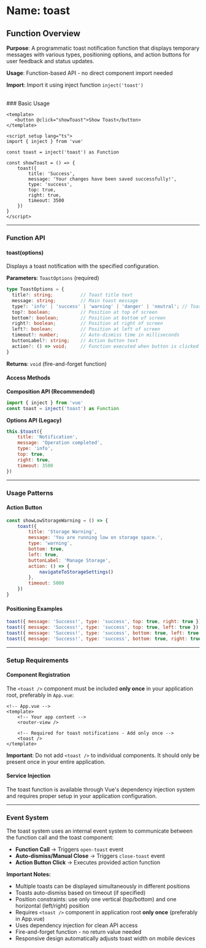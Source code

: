 # Name: toast
## Function Overview

**Purpose**: A programmatic toast notification function that displays temporary messages with various types, positioning options, and action buttons for user feedback and status updates.

**Usage**: Function-based API - no direct component import needed

**Import**: Import it using inject function `inject('toast')`

<br />
### Basic Usage

```vue
<template>
   <button @click="showToast">Show Toast</button>
</template>

<script setup lang="ts">
import { inject } from 'vue'

const toast = inject('toast') as Function

const showToast = () => {
    toast({
        title: 'Success',
        message: 'Your changes have been saved successfully!',
        type: 'success',
        top: true,
        right: true,
        timeout: 3500
    })
}
</script>
```

---

### Function API

#### toast(options)
Displays a toast notification with the specified configuration.

**Parameters**: `ToastOptions` (required)

```typescript
type ToastOptions = {
  title?: string;          // Toast title text
  message: string;         // Main toast message
  type?: 'info' | 'success' | 'warning' | 'danger' | 'neutral'; // Toast type (default: 'danger')
  top?: boolean;           // Position at top of screen
  bottom?: boolean;        // Position at bottom of screen
  right?: boolean;         // Position at right of screen
  left?: boolean;          // Position at left of screen
  timeout?: number;        // Auto-dismiss time in milliseconds
  buttonLabel?: string;    // Action button text
  action?: () => void;     // Function executed when button is clicked
}
```

**Returns**: `void` (fire-and-forget function)

#### Access Methods

**Composition API (Recommended)**
```javascript
import { inject } from 'vue'
const toast = inject('toast') as Function
```

**Options API (Legacy)**
```javascript
this.$toast({
    title: 'Notification',
    message: 'Operation completed',
    type: 'info',
    top: true,
    right: true,
    timeout: 3500
})
```

---

### Usage Patterns

#### Action Button
```javascript
const showLowStorageWarning = () => {
    toast({
        title: 'Storage Warning',
        message: 'You are running low on storage space.',
        type: 'warning',
        bottom: true,
        left: true,
        buttonLabel: 'Manage Storage',
        action: () => {
            navigateToStorageSettings()
        },
        timeout: 5000
    })
}
```

#### Positioning Examples
```javascript
toast({ message: 'Success!', type: 'success', top: true, right: true })
toast({ message: 'Success!', type: 'success', top: true, left: true })
toast({ message: 'Success!', type: 'success', bottom: true, left: true })
toast({ message: 'Success!', type: 'success', bottom: true, right: true })
```

---

### Setup Requirements

#### Component Registration
The `<toast />` component must be included **only once** in your application root, preferably in `App.vue`:

```vue
<!-- App.vue -->
<template>
    <!-- Your app content -->
    <router-view />
    
    <!-- Required for toast notifications - Add only once -->
    <toast />
</template>
```

**Important**: Do not add `<toast />` to individual components. It should only be present once in your entire application.

#### Service Injection
The toast function is available through Vue's dependency injection system and requires proper setup in your application configuration.

---

### Event System

The toast system uses an internal event system to communicate between the function call and the toast component:

- **Function Call** → Triggers `open-toast` event
- **Auto-dismiss/Manual Close** → Triggers `close-toast` event
- **Action Button Click** → Executes provided action function

**Important Notes:**
- Multiple toasts can be displayed simultaneously in different positions
- Toasts auto-dismiss based on timeout (if specified)
- Position constraints: use only one vertical (top/bottom) and one horizontal (left/right) position
- Requires `<toast />` component in application root **only once** (preferably in App.vue)
- Uses dependency injection for clean API access
- Fire-and-forget function - no return value needed
- Responsive design automatically adjusts toast width on mobile devices